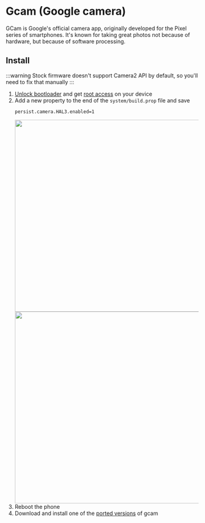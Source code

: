 
# Gcam (Google camera)

GCam is Google's official camera app, originally developed for the Pixel series of smartphones.
It's known for taking great photos not because of hardware, but because of software processing.

## Install
:::warning
Stock firmware doesn't support Camera2 API by default, so you'll need to fix that manually
:::
1. [Unlock bootloader](../dev/bootloader.md) and get [root access](./root.mdx) on your device
2. Add a new property to the end of the ```system/build.prop``` file and save
    ```shell
    persist.camera.HAL3.enabled=1
    ```
    <img src={props1} width="500" />
    <img src={props2} width="500" />
3. Reboot the phone
4. Download and install one of the [ported versions](https://www.celsoazevedo.com/files/android/google-camera/) of gcam